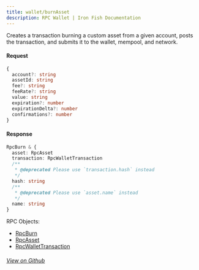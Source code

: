 ```yaml
---
title: wallet/burnAsset
description: RPC Wallet | Iron Fish Documentation
---
```


Creates a transaction burning a custom asset from a given account, posts the transaction, and submits it to the wallet, mempool, and network.

#### Request

```ts
{
  account?: string
  assetId: string
  fee?: string
  feeRate?: string
  value: string
  expiration?: number
  expirationDelta?: number
  confirmations?: number
}
```

#### Response

```ts
RpcBurn & {
  asset: RpcAsset
  transaction: RpcWalletTransaction
  /**
   * @deprecated Please use `transaction.hash` instead
   */
  hash: string
  /**
   * @deprecated Please use `asset.name` instead
   */
  name: string
}
```

RPC Objects: 
- [RpcBurn](/developers/documentation/rpc/objects/rpcBurn)
- [RpcAsset](/developers/documentation/rpc/objects/rpcAsset)
- [RpcWalletTransaction](/developers/documentation/rpc/objects/rpcWalletTransaction)


###### [View on Github](https://github.com/iron-fish/ironfish/blob/master/ironfish/src/rpc/routes/wallet/burnAsset.ts)
